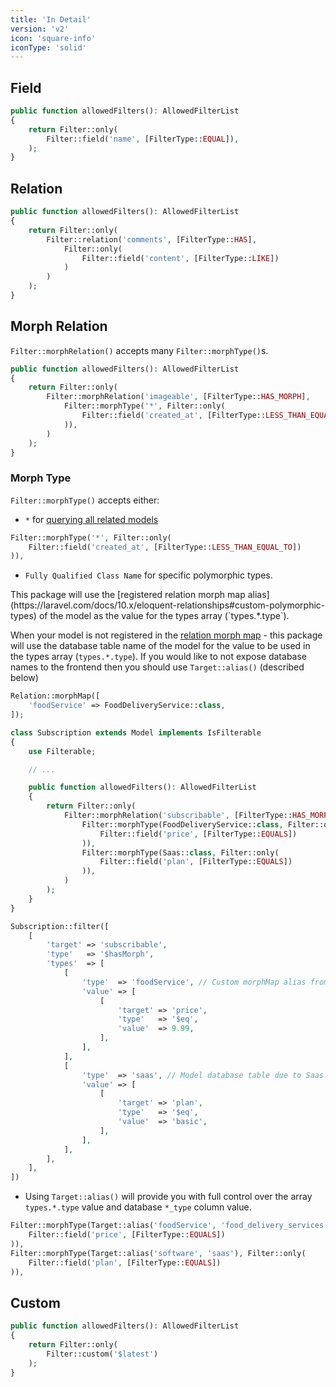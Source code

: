 ```yaml
---
title: 'In Detail'
version: 'v2'
icon: 'square-info'
iconType: 'solid'
---
```


## Field

```php
public function allowedFilters(): AllowedFilterList
{
    return Filter::only(
        Filter::field('name', [FilterType::EQUAL]),
    );
}
```

## Relation

```php
public function allowedFilters(): AllowedFilterList
{
    return Filter::only(
        Filter::relation('comments', [FilterType::HAS],
            Filter::only(
                Filter::field('content', [FilterType::LIKE])
            )
        )
    );
}
```

## Morph Relation

`Filter::morphRelation()` accepts many `Filter::morphType()`s.

```php
public function allowedFilters(): AllowedFilterList
{
    return Filter::only(
        Filter::morphRelation('imageable', [FilterType::HAS_MORPH],
            Filter::morphType('*', Filter::only(
                Filter::field('created_at', [FilterType::LESS_THAN_EQUAL_TO])
            )),
        )
    );
}
```

### Morph Type

`Filter::morphType()` accepts either:

- `*` for [querying all related models](https://laravel.com/docs/10.x/eloquent-relationships#querying-all-morph-to-related-models)

```php
Filter::morphType('*', Filter::only(
    Filter::field('created_at', [FilterType::LESS_THAN_EQUAL_TO])
)),
```

- `Fully Qualified Class Name` for specific polymorphic types.

<Note>
This package will use the [registered relation morph map alias](https://laravel.com/docs/10.x/eloquent-relationships#custom-polymorphic-types) of the model as the value for the types array (`types.*.type`).

When your model is not registered in the [relation morph map](https://laravel.com/docs/10.x/eloquent-relationships#custom-polymorphic-types) - this package will use the database table name of the model for the value to be used in the types array (`types.*.type`).
If you would like to not expose database names to the frontend then you should use `Target::alias()` (described below)
</Note>

```php
Relation::morphMap([
    'foodService' => FoodDeliveryService::class,
]);

class Subscription extends Model implements IsFilterable
{
    use Filterable;

    // ...

    public function allowedFilters(): AllowedFilterList
    {
        return Filter::only(
            Filter::morphRelation('subscribable', [FilterType::HAS_MORPH],
                Filter::morphType(FoodDeliveryService::class, Filter::only(
                    Filter::field('price', [FilterType::EQUALS])
                )),
                Filter::morphType(Saas::class, Filter::only(
                    Filter::field('plan', [FilterType::EQUALS])
                )),
            )
        );
    }
}

Subscription::filter([
    [
        'target' => 'subscribable',
        'type'   => '$hasMorph',
        'types'  => [
            [
                'type'  => 'foodService', // Custom morphMap alias from Relation::morphMap().
                'value' => [
                    [
                        'target' => 'price',
                        'type'   => '$eq',
                        'value'  => 9.99,
                    ],
                ],
            ],
            [
                'type'  => 'saas', // Model database table due to Saas::class not being in the Relation::morphMap().
                'value' => [
                    [
                        'target' => 'plan',
                        'type'   => '$eq',
                        'value'  => 'basic',
                    ],
                ],
            ],
        ],
    ],
])

```

- Using `Target::alias()` will provide you with full control over the array `types.*.type` value and database `*_type` column value.

```php
Filter::morphType(Target::alias('foodService', 'food_delivery_services'), Filter::only(
    Filter::field('price', [FilterType::EQUALS])
)),
Filter::morphType(Target::alias('software', 'saas'), Filter::only(
    Filter::field('plan', [FilterType::EQUALS])
)),
```

## Custom

```php
public function allowedFilters(): AllowedFilterList
{
    return Filter::only(
        Filter::custom('$latest')
    );
}
```
